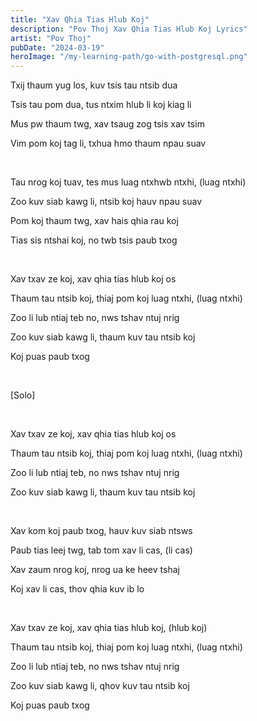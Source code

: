 ```yaml
---
title: "Xav Qhia Tias Hlub Koj"
description: "Pov Thoj Xav Qhia Tias Hlub Koj Lyrics"
artist: "Pov Thoj"
pubDate: "2024-03-19"
heroImage: "/my-learning-path/go-with-postgresql.png"
---
```


Txij thaum yug los, kuv tsis tau ntsib dua

Tsis tau pom dua, tus ntxim hlub li koj kiag li

Mus pw thaum twg, xav tsaug zog tsis xav tsim

Vim pom koj tag li, txhua hmo thaum npau suav

<br />

Tau nrog koj tuav, tes mus luag ntxhwb ntxhi, (luag ntxhi)

Zoo kuv siab kawg li, ntsib koj hauv npau suav

Pom koj thaum twg, xav hais qhia rau koj

Tias sis ntshai koj, no twb tsis paub txog

<br />

Xav txav ze koj, xav qhia tias hlub koj os

Thaum tau ntsib koj, thiaj pom koj luag ntxhi, (luag ntxhi)

Zoo li lub ntiaj teb no, nws tshav ntuj nrig

Zoo kuv siab kawg li, thaum kuv tau ntsib koj

Koj puas paub txog

<br />

[Solo]

<br />

Xav txav ze koj, xav qhia tias hlub koj os

Thaum tau ntsib koj, thiaj pom koj luag ntxhi, (luag ntxhi)

Zoo li lub ntiaj teb, no nws tshav ntuj nrig

Zoo kuv siab kawg li, thaum kuv tau ntsib koj

<br />

Xav kom koj paub txog, hauv kuv siab ntsws

Paub tias leej twg, tab tom xav li cas, (li cas)

Xav zaum nrog koj, nrog ua ke heev tshaj

Koj xav li cas, thov qhia kuv ib lo

<br />

Xav txav ze koj, xav qhia tias hlub koj, (hlub koj)

Thaum tau ntsib koj, thiaj pom koj luag ntxhi, (luag ntxhi)

Zoo li lub ntiaj teb, no nws tshav ntuj nrig

Zoo kuv siab kawg li, qhov kuv tau ntsib koj

Koj puas paub txog
